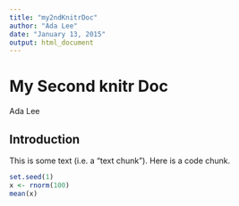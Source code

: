```yaml
---
title: "my2ndKnitrDoc"
author: "Ada Lee"
date: "January 13, 2015"
output: html_document
---
```

# My Second knitr Doc
Ada Lee

## Introduction

This is some text (i.e. a "text chunk"). Here is a code chunk.
```r
set.seed(1)
x <- rnorm(100)
mean(x)
```
